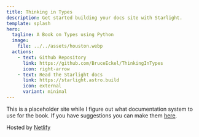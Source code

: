 ```yaml
---
title: Thinking in Types
description: Get started building your docs site with Starlight.
template: splash
hero:
  tagline: A Book on Types using Python
  image:
    file: ../../assets/houston.webp
  actions:
    - text: Github Repository
      link: https://github.com/BruceEckel/ThinkingInTypes
      icon: right-arrow
    - text: Read the Starlight docs
      link: https://starlight.astro.build
      icon: external
      variant: minimal
---
```


This is a placeholder site while I figure out what documentation system to use for the book.
If you have suggestions you can make them [here](https://github.com/BruceEckel/ThinkingInTypes/issues).

Hosted by [Netlify](https://app.netlify.com/sites/thinkingintypes/overview)
